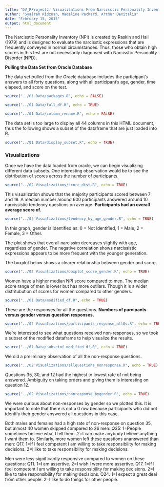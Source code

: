 ```yaml
---
title: "DV_RProject2: Visualizations From Narcisstic Personality Inventory (NPI) Test"
author: "Syairah Ridzuan, Madeline Packard, Arthur DeVitalis"
date: "February 15, 2015"
output: html_document
---
```


The Narcisstic Personality Inventory (NPI) is created by Raskin and Hall (1979) and is designed to evaluate the narcisstic expressions that are frequently conveyed in normal circumstances. Thus, those who obtain high scores in this test are not necessarily diagnosed with Narcisstic Personality Disorder (NPD).


**Pulling the Data Set from Oracle Database**

The data set pulled from the Oracle database includes the participant's answers to all forty questions, along with all participant's age, gender, time elapsed, and score on the test.

```r
source("../01 Data/packages.R", echo = FALSE)
```
```r
source("../01 Data/full_df.R", echo = TRUE)
```

```r
source("../01 Data/column_rename.R", echo = FALSE)
```

The data set is too large to display all 44 columns in this HTML document, thus the following shows a subset of the dataframe that are just loaded into R.

```r
source("../01 Data/display_subset.R", echo = TRUE)
```

### Visualizations

Once we have the data loaded from oracle, we can begin visualizing different data subsets. One interesting observation would be to see the distribution of scores across the number of participants.

```r
source("../02 Visualizations/score_dist.R", echo = TRUE)
```

This visualization shows that the majority participants scored between 7 and 18. A median number around 600 participants answered around 10 narcissistic tendency questions on average. **Participants had an overall average score of**. 

```r
source("../02 Visualizations/tendency_by_age_gender.R", echo = TRUE)
```



In this graph, gender is identified as: 0 = Not Identified, 1 = Male, 2 = Female, 3 = Other.

The plot shows that overall narcissim decreases slightly with age, regardless of gender. The negative correlation shows narcissistic expressions appears to be more frequent with the younger generation.

The boxplot below shows a clearer relationship between gender and score.

```r
source("../02 Visualizations/boxplot_score_gender.R", echo = TRUE)
```

Women have a higher median NPI score compared to men. The median score range of men is lower but has more outliars. Though it is a wider distritubution of scores for women compared to other genders. 

```r
source("../01 Data/modified_df.R", echo = TRUE)
```

These are the responses for all the questions. **Numbers of parcipants versus gender versus question responses.**  

```r
source("../02 Visualizations/participants_response_allQs.R", echo = TRUE)
```

We're interested to see what questions received non-responses, so we took a subset of the modified dataframe to help visualize the results. 

```r
source("../01 Data/subsetof_modified_df.R", echo = TRUE)
```
We did a preliminary observation of all the non-response questions. 

```r
source("../02 Visualizations/allquestions_nonresponse.R", echo = TRUE)
```
Questions 35, 30, and 12 had the highest to lowest rate of not being answered. Ambiguity on taking orders and giving them is interesting on question 12. 

```r
source("../02 Visualizations/nonresponse_bygender.R", echo = TRUE)
```
We were curious about non-responses by gender so we plotted this. It is important to note that there is not a 0 row because participants who did not identify their gender answered all questions in this case. 

Both males and females had a high rate of non-response on question 35, but almost 40 women skipped compared to 26 men:
 Q35: 1=People sometimes believe what I tell them. 2=I can make anybody believe anything I want them to.
Similarly, more women left these questions unanswered than men: 
Q17. 1=If I feel competent I am willing to take responsibility for making decisions. 2=I like to take responsibility for making decisions.

Men were less significantly responsive compared to women on these questions:
 Q11. 1=I am assertive. 2=I wish I were more assertive.
 Q17. 1=If I feel competent I am willing to take responsibility for making decisions. 2=I like to take responsibility for making decisions.
 Q24. 1=I expect a great deal from other people. 2=I like to do things for other people.





